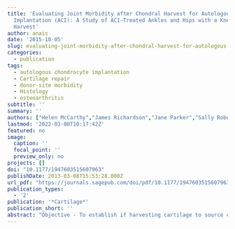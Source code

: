 ```yaml
---
title: 'Evaluating Joint Morbidity after Chondral Harvest for Autologous Chondrocyte
  Implantation (ACI): A Study of ACI-Treated Ankles and Hips with a Knee Chondral
  Harvest'
author: anais
date: '2015-10-05'
slug: evaluating-joint-morbidity-after-chondral-harvest-for-autologous-chondrocyte-implantation-aci-a-study-of-aci-treated-ankles-and-hips-with-a-knee-chondral-harvest
categories:
  - publication
tags:
  - autologous chondrocyte implantation
  - Cartilage repair
  - donor-site morbidity
  - Histology
  - osteoarthritis
subtitle: ''
summary: ''
authors: ["Helen McCarthy","James Richardson","Jane Parker","Sally Roberts"]
lastmod: '2022-03-08T10:17:42Z'
featured: no
image:
  caption: ''
  focal_point: ''
  preview_only: no
projects: []
doi: "10.1177/1947603515607963"
publishDate: 2013-03-08T15:53:28.000Z
url_pdf: "https://journals.sagepub.com/doi/pdf/10.1177/1947603515607963"
publication_types:
  - '2'
publication: '*Cartilage*'
publication_short: ''
abstract: "Objective - To establish if harvesting cartilage to source chondrocytes for autologous chondrocyte implantation (ACI) results in donor site morbidity. Design - Twenty-three patients underwent ACI for chondral defects of either the ankle or the hip. This involved cartilage harvest from the knee (stage I), chondrocyte expansion in the laboratory and implantation surgery (stage II) into the affected joint. Prior to chondral harvest, no patient had sought treatment for their knee. Lysholm knee scores were completed prior to chondral harvest and annually post-ACI. Histological analyses of the donor site were performed at 12.3 ± 1.5 months for 3 additional patients who had previously had ACI of the knee. Results - The median preoperative Lysholm score was 100, with no significant differences observed at either 13.7±1.7 months or 4.8±1.8 years postharvest (median Lysholm scores 91.7 and 87.5, respectively). Patients whose cartilage was harvested from the central or medial trochlea had a significantly higher median Lysholm score at latest follow-up (97.9 and 93.4, respectively), compared with those taken from the intercondylar notch (median Lysholm score 66.7). The mean International Cartilage Repair Society (ICRS) II histological score for the biopsies taken from the donor site of 3 additional knee ACI patients was 117 ± 10 (maximum score 140). Conclusions - This study suggests that the chondral harvest site in ACI is not associated with significant joint morbidity, at least up to 5 years postharvest. However, one should carefully consider the location for chondral harvest as this has been shown to affect knee function in the longer term."
---
```

